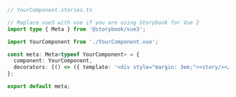 ```ts
// YourComponent.stories.ts

// Replace vue3 with vue if you are using Storybook for Vue 2
import type { Meta } from '@storybook/vue3';

import YourComponent from './YourComponent.vue';

const meta: Meta<typeof YourComponent> = {
  component: YourComponent,
  decorators: [() => ({ template: '<div style="margin: 3em;"><story/></div>' })],
};

export default meta;
```
